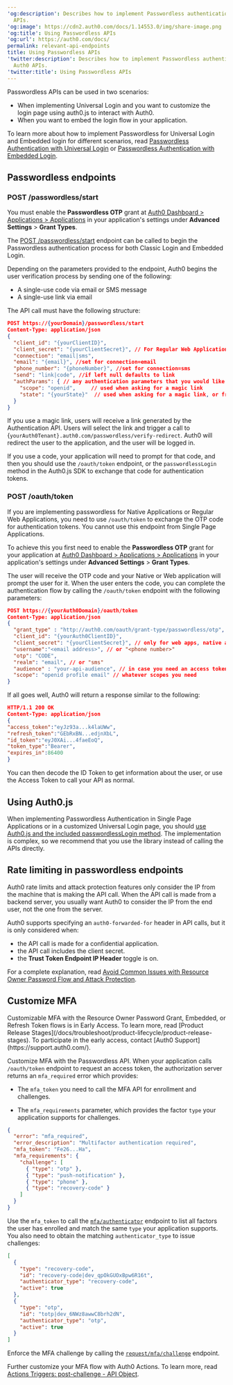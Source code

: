 ---
'og:description': Describes how to implement Passwordless authentication using Auth0
  APIs.
'og:image': https://cdn2.auth0.com/docs/1.14553.0/img/share-image.png
'og:title': Using Passwordless APIs
'og:url': https://auth0.com/docs/
permalink: relevant-api-endpoints
title: Using Passwordless APIs
'twitter:description': Describes how to implement Passwordless authentication using
  Auth0 APIs.
'twitter:title': Using Passwordless APIs
---
<Tooltip tip="Passwordless: Form of authentication that does not rely on a password as the first factor." cta="View Glossary" href="/docs/glossary?term=Passwordless">Passwordless</Tooltip> APIs can be used in two scenarios:

* When implementing <Tooltip tip="Universal Login: Your application redirects to Universal Login, hosted on Auth0's Authorization Server, to verify a user's identity." cta="View Glossary" href="/docs/glossary?term=Universal+Login">Universal Login</Tooltip> and you want to customize the login page using auth0.js to interact with Auth0.
* When you want to embed the login flow in your application.

To learn more about how to implement Passwordless for Universal Login and Embedded login for different scenarios, read [Passwordless Authentication with Universal Login](/docs/authenticate/passwordless/implement-login/universal-login) or [Passwordless Authentication with Embedded Login](/docs/authenticate/passwordless/implement-login/embedded-login).

## Passwordless endpoints

### POST /passwordless/start

<Callout icon="file-lines" color="#0EA5E9" iconType="regular">

You must enable the **Passwordless OTP** grant at [Auth0 Dashboard > Applications > Applications](https://manage.auth0.com/#/applications) in your application's settings under **Advanced Settings** > **Grant Types**.

</Callout>

The [POST /passwordless/start](https://auth0.com/docs/api/authentication#get-code-or-link) endpoint can be called to begin the Passwordless authentication process for both Classic Login and Embedded Login.

Depending on the parameters provided to the endpoint, Auth0 begins the user verification process by sending one of the following:

* A single-use code via email or SMS message
* A single-use link via email

The API call must have the following structure:

```json lines
POST https://{yourDomain}/passwordless/start
Content-Type: application/json
{
  "client_id": "{yourClientID}",
  "client_secret": "{yourClientSecret}", // For Regular Web Applications
  "connection": "email|sms",
  "email": "{email}", //set for connection=email
  "phone_number": "{phoneNumber}", //set for connection=sms
  "send": "link|code", //if left null defaults to link
  "authParams": { // any authentication parameters that you would like to add
    "scope": "openid",     // used when asking for a magic link
    "state": "{yourState}"  // used when asking for a magic link, or from the custom login page
  }
}
```


If you use a magic link, users will receive a link generated by the Authentication API. Users will select the link and trigger a call to \{`yourAuth0Tenant}.auth0.com/passwordless/verify-redirect`. Auth0 will redirect the user to the application, and the user will be logged in.

If you use a code, your application will need to prompt for that code, and then you should use the `/oauth/token` endpoint, or the `passwordlessLogin` method in the Auth0.js SDK to exchange that code for authentication tokens.

### POST /oauth/token

If you are implementing passwordless for Native Applications or Regular Web Applications, you need to use `/oauth/token` to exchange the OTP code for authentication tokens. You cannot use this endpoint from Single Page Applications.

To achieve this you first need to enable the **Passwordless OTP** grant for your application at [Auth0 Dashboard > Applications > Applications](https://manage.auth0.com/#/applications) in your application's settings under **Advanced Settings** > **Grant Types**.

The user will receive the OTP code and your Native or Web application will prompt the user for it. When the user enters the code, you can complete the authentication flow by calling the `/oauth/token` endpoint with the following parameters:

```json lines
POST https://{yourAuth0Domain}/oauth/token
Content-Type: application/json
{
  "grant_type" : "http://auth0.com/oauth/grant-type/passwordless/otp",
  "client_id": "{yourAuth0ClientID}",
  "client_secret": "{yourClientSecret}", // only for web apps, native apps don’t have a client secret
  "username":"<email address>", // or "<phone number>"
  "otp": "CODE",
  "realm": "email", // or "sms" 
  "audience" : "your-api-audience", // in case you need an access token for a specific API
  "scope": "openid profile email" // whatever scopes you need
}
```






If all goes well, Auth0 will return a response similar to the following:

```json lines
HTTP/1.1 200 OK
Content-Type: application/json
{
"access_token":"eyJz93a...k4laUWw",
"refresh_token":"GEbRxBN...edjnXbL",
"id_token":"eyJ0XAi...4faeEoQ",
"token_type":"Bearer",
"expires_in":86400
}
```






You can then decode the <Tooltip tip="ID Token: Credential meant for the client itself, rather than for accessing a resource." cta="View Glossary" href="/docs/glossary?term=ID+Token">ID Token</Tooltip> to get information about the user, or use the <Tooltip tip="Access Token: Authorization credential, in the form of an opaque string or JWT, used to access an API." cta="View Glossary" href="/docs/glossary?term=Access+Token">Access Token</Tooltip> to call your API as normal.

## Using Auth0.js

When implementing Passwordless Authentication in Single Page Applications or in a customized Universal Login page, you should [use Auth0.js and the included passwordlessLogin method](/docs/libraries/auth0js). The implementation is complex, so we recommend that you use the library instead of calling the APIs directly.

## Rate limiting in passwordless endpoints

Auth0 rate limits and <Tooltip tip="Attack Protection: Features that Auth0 provides to detect and mitigate attacks, including brute-force protection, suspicious IP throttling, breached password detection, bot detection, and adaptive multi-factor authentication." cta="View Glossary" href="/docs/glossary?term=attack+protection">attack protection</Tooltip> features only consider the IP from the machine that is making the API call. When the API call is made from a backend server, you usually want Auth0 to consider the IP from the end user, not the one from the server.

Auth0 supports specifying an `auth0-forwarded-for` header in API calls, but it is only considered when:

* the API call is made for a confidential application.
* the API call includes the <Tooltip tip="Client Secret: Secret used by a client (application) to authenticate with the Authorization Server; it should be known to only the client and the Authorization Server and must be sufficiently random to not be guessable." cta="View Glossary" href="/docs/glossary?term=client+secret">client secret</Tooltip>.
* the **Trust <Tooltip tip="Token Endpoint: Endpoint on the Authorization Server that is used to programmatically request tokens." cta="View Glossary" href="/docs/glossary?term=Token+Endpoint">Token Endpoint</Tooltip> IP Header** toggle is on.

For a complete explanation, read [Avoid Common Issues with Resource Owner Password Flow and Attack Protection](/docs/get-started/authentication-and-authorization-flow/resource-owner-password-flow/avoid-common-issues-with-resource-owner-password-flow-and-attack-protection).

## Customize MFA

<Warning>
Customizable MFA with the Resource Owner Password Grant, Embedded, or Refresh Token flows is in Early Access. To learn more, read [Product Release Stages](/docs/troubleshoot/product-lifecycle/product-release-stages). To participate in the early access, contact [Auth0 Support](https://support.auth0.com/).
</Warning>

Customize <Tooltip tip="Multi-factor authentication (MFA): User authentication process that uses a factor in addition to username and password such as a code via SMS." cta="View Glossary" href="/docs/glossary?term=MFA">MFA</Tooltip> with the Passwordless API. When your application calls `/oauth/token` endpoint to request an access token, the <Tooltip tip="Authorization Server: Centralized server that contributes to defining the boundaries of a user’s access. For example, your authorization server can control the data, tasks, and features available to a user." cta="View Glossary" href="/docs/glossary?term=authorization+server">authorization server</Tooltip> returns an `mfa_required` error which provides:

- The `mfa_token` you need to call the MFA API for enrollment and challenges.

- The `mfa_requirements` parameter, which provides the factor `type` your application supports for challenges.

```json lines
{
  "error": "mfa_required",
  "error_description": "Multifactor authentication required",
  "mfa_token": "Fe26...Ha",
  "mfa_requirements": {
    "challenge": [
      { "type": "otp" },
      { "type": "push-notification" },
      { "type": "phone" },
      { "type": "recovery-code" }
    ]
  }
}
```

Use the `mfa_token` to call the [`mfa/authenticator`](https://auth0.com/docs/api/authentication/muti-factor-authentication/list-authenticators) endpoint to list all factors the user has enrolled and match the same `type` your application supports. You also need to obtain the matching `authenticator_type` to issue challenges:

```json lines
[
  {
    "type": "recovery-code",
    "id": "recovery-code|dev_qpOkGUOxBpw6R16t",
    "authenticator_type": "recovery-code",
    "active": true
  },
  {
    "type": "otp",
    "id": "totp|dev_6NWz8awwC8brh2dN",
    "authenticator_type": "otp",
    "active": true
  }
]
```

Enforce the MFA challenge by calling the [`request/mfa/challenge`](https://auth0.com/docs/api/authentication/muti-factor-authentication/request-mfa-challenge) endpoint.

Further customize your MFA flow with Auth0 Actions. To learn more, read [Actions Triggers: post-challenge - API Object](/docs/customize/actions/explore-triggers/password-reset-triggers/post-challenge-trigger/post-challenge-api-object).